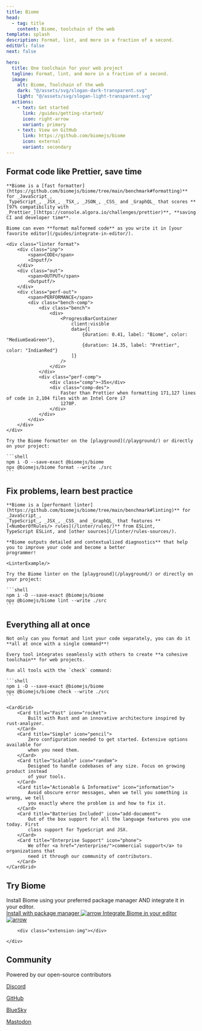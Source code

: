 ```yaml
---
title: Biome
head:
  - tag: title
    content: Biome, toolchain of the web
template: splash
description: Format, lint, and more in a fraction of a second.
editUrl: false
next: false

hero:
  title: One toolchain for your web project
  tagline: Format, lint, and more in a fraction of a second.
  image:
    alt: Biome, Toolchain of the web
    dark: "@/assets/svg/slogan-dark-transparent.svg"
    light: "@/assets/svg/slogan-light-transparent.svg"
  actions:
    - text: Get started
      link: /guides/getting-started/
      icon: right-arrow
      variant: primary
    - text: View on GitHub
      link: https://github.com/biomejs/biome
      icon: external
      variant: secondary
---
```



<div class="gradient"></div>
<div class="grid"></div>


<div class="hero-code">
    <h2 class="head">Format code like Prettier, save time</h2>

    **Biome is a [fast formatter](https://github.com/biomejs/biome/tree/main/benchmark#formatting)** for _JavaScript_,
    _TypeScript_, _JSX_, _TSX_, _JSON_, _CSS_ and _GraphQL_ that scores **[97% compatibility with
    _Prettier_](https://console.algora.io/challenges/prettier)**, **saving CI and developer time**.

    Biome can even **format malformed code** as you write it in [your favorite editor](/guides/integrate-in-editor/).

    <div class="linter format">
        <div class="inp">
            <span>CODE</span>
            <Inputf/>
        </div>
        <div class="out">
            <span>OUTPUT</span>
            <Outputf/>
        </div>
        <div class="perf-out">
            <span>PERFORMANCE</span>
            <div class="bench-comp">
                <div class="bench">
                    <div>
                        <ProgressBarContainer
                            client:visible
                            data={[
                                {duration: 0.41, label: "Biome", color: "MediumSeaGreen"},
                                {duration: 14.35, label: "Prettier", color: "IndianRed"}
                            ]}
                        />
                    </div>
                </div>
                <div class="perf-comp">
                    <div class="comp">~35x</div>
                    <div class="comp-des">
                        Faster than Prettier when formatting 171,127 lines of code in 2,104 files with an Intel Core i7
                        1270P.
                    </div>
                </div>
            </div>
        </div>
    </div>

    Try the Biome formatter on the [playground](/playground/) or directly on your project:

    ```shell
    npm i -D --save-exact @biomejs/biome
    npx @biomejs/biome format --write ./src
    ```
</div>


<div class="hero-code">
    <h2 class="head">Fix problems, learn best practice</h2>

    **Biome is a [performant linter](https://github.com/biomejs/biome/tree/main/benchmark#linting)** for _JavaScript_,
    _TypeScript_, _JSX_, _CSS_ and _GraphQL_ that features **[<NumberOfRules/> rules](/linter/rules/)** from ESLint,
    TypeScript ESLint, and [other sources](/linter/rules-sources/).

    **Biome outputs detailed and contextualized diagnostics** that help you to improve your code and become a better
    programmer!

    <LinterExample/>

    Try the Biome linter on the [playground](/playground/) or directly on your project:

    ```shell
    npm i -D --save-exact @biomejs/biome
    npx @biomejs/biome lint --write ./src
    ```

</div>


<div class="hero-code">
    <h2 class="head">Everything all at once</h2>

    Not only can you format and lint your code separately, you can do it **all at once with a single command**!

    Every tool integrates seamlessly with others to create **a cohesive toolchain** for web projects.

    Run all tools with the `check` command:

    ```shell
    npm i -D --save-exact @biomejs/biome
    npx @biomejs/biome check --write ./src
    ```

</div>



<div class="card-cnt">

    <CardGrid>
        <Card title="Fast" icon="rocket">
            Built with Rust and an innovative architecture inspired by rust-analyzer.
        </Card>
        <Card title="Simple" icon="pencil">
            Zero configuration needed to get started. Extensive options available for
            when you need them.
        </Card>
        <Card title="Scalable" icon="random">
            Designed to handle codebases of any size. Focus on growing product instead
            of your tools.
        </Card>
        <Card title="Actionable & Informative" icon="information">
            Avoid obscure error messages, when we tell you something is wrong, we tell
            you exactly where the problem is and how to fix it.
        </Card>
        <Card title="Batteries Included" icon="add-document">
            Out of the box support for all the language features you use today. First
            class support for TypeScript and JSX.
        </Card>
        <Card title="Enterprise Support" icon="phone">
            We offer <a href="/enterprise/">commercial support</a> to organizations that
            need it through our community of contributors.
        </Card>
    </CardGrid>
</div>
<div class="installation-body">
    <div class="installation">
        <div class="installation-left">
            <h2 class="head">Try Biome</h2>
            <div class="installation-description">
                Install Biome using your preferred package manager AND integrate it in your editor.
            </div>
            <a class="installation-biome" href="/guides/getting-started/#installation">
                Install with package manager
                <Image src={arrow} alt="arrow"/>
            </a>
            <a
                href="/guides/integrate-in-editor/"
                class="installation-extension"
            >
                Integrate Biome in your editor
                <Image src={arrow} alt="arrow"/>
            </a>
        </div>

        <div class="extension-img"></div>

    </div>
</div>

<AwardBanner/>

<div class="community">
    <div class="community-grid"></div>
    <h2 class="head">Community</h2>
    <div class="community-connect">
        <div class="community-description">
            Powered by our open-source contributors
        </div>
        <div class="community-links">
            <a href="https://biomejs.dev/chat" class="discord">
                <Icon name="discord"/>
                <p>Discord</p>
            </a>
            <a href="https://github.com/biomejs/biome" class="github">
                <Icon name="github"/>
                <p>GitHub</p>
            </a>
            <a href="https://bsky.app/profile/biomejs.dev" class="blueSky">
                <Icon name="blueSky" />
                <p>BlueSky</p>
            </a>
            <a href="https://fosstodon.org/@biomejs" class="mastodon">
                <Icon name="mastodon"/>
                <p>Mastodon</p>
            </a>
        </div>
    </div>
    <div class="connect">
        <Community/>
    </div>
</div>

<Sponsors title="Sponsors"/>

<Netlify/>
